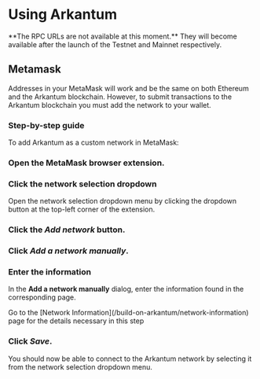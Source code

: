 
# Using Arkantum

<Callout emoji="🚧">
  **The RPC URLs are not available at this moment.** They will become available
  after the launch of the Testnet and Mainnet respectively.
</Callout>

## Metamask

Addresses in your MetaMask will work and be the same on both Ethereum and the Arkantum blockchain. However, to submit transactions to the Arkantum blockchain you must add the network to your wallet.

### Step-by-step guide

To add Arkantum as a custom network in MetaMask:

<Steps>

### Open the MetaMask browser extension.

### Click the network selection dropdown

Open the network selection dropdown menu by clicking the dropdown button at the top-left corner of the extension.

### Click the _Add network_ button.

### Click _Add a network manually_.

### Enter the information

In the **Add a network manually** dialog, enter the information found in the corresponding page.

<Callout type="info" emoji="ℹ️">
  Go to the [Network Information](/build-on-arkantum/network-information) page for the details necessary in this step
</Callout>

### Click _Save_.

</Steps>

<Callout emoji="✨">
  You should now be able to connect to the Arkantum network by selecting it from the
  network selection dropdown menu.
</Callout>

